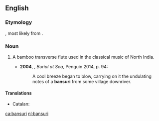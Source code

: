 ==English==
{{wikipedia}}

===Etymology===
{{borrowing|en|hi|बांसुरी}}, most likely from {{etyl|sa|en}} {{m|sa|वंशनालिका}}.

===Noun===
{{en-noun}}

# {{lb|en|musici}} A bamboo transverse flute used in the classical music of North India.
#*'''2004''', {{w|Khushwant Singh}}, ''Burial at Sea'', Penguin 2014, p. 94:
#*:A cool breeze began to blow, carrying on it the undulating notes of a '''bansuri''' from some village downriver.

====Translations====
{{trans-top|flute}}
* Catalan: {{t+|ca|bansuri|m}}
{{trans-mid}}
{{trans-bottom}}

[[ca:bansuri]]
[[nl:bansuri]]